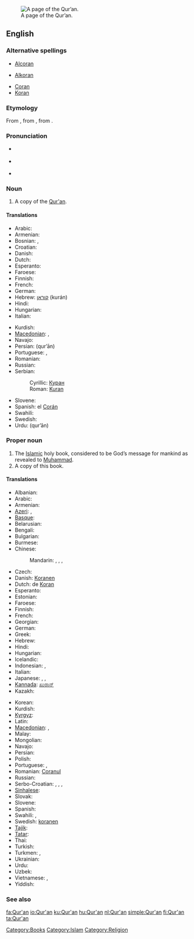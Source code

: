 [[Image:AndalusQuran.JPG|thumb|right|A page of the Qur’an.]]
==English==

===Alternative spellings===
* {{italbrac|obsolete}} [[Alcoran]]
* {{italbrac|obsolete}} [[Alkoran]]
* [[Coran]]
* [[Koran]]

===Etymology===
From {{etyl|ar}} {{term|القرآن|القُرْآن|tr=al-qur’ān|lang=ar}}, from {{term|قراءة||reading, recitation|lang=ar|tr=qirā’a}}, from {{term|قرأ||to declaim, to recite|lang=ar|tr=qará’a}}.

===Pronunciation===
* {{a|UK}} {{IPA|/kəˈɹɑːn/}}
* {{a|US}} {{IPA|/kəˈɹɑn/|/kəˈɹæn/|/koʊˈɹæn/|/kɔˈɹɑn/}}
* {{rhymes|ɑn}}

===Noun===
{{en-noun}}

# A copy of the [[#Proper noun|Qur'an]].

====Translations====
{{trans-top|A copy of the Qur'an}}
* Arabic: {{Arab|[[القرآن|القُرْآن]]}} {{IPAchar|(al-qur’ān)}}
* Armenian: {{t-|hy|Ղուրան|tr=Ġuran}}
* Bosnian: {{t-|bs|Kuran|m}}, {{t-|bs|Kur'an|m}}
* Croatian: {{t-|hr|Kuran|m|alt=Kùrān}}
* Danish: {{t-|da|Koran|c}}
* Dutch: {{t+|nl|koran|m}}
* Esperanto: {{t-|eo|Korano|xs=Esperanto}}
* Faroese: {{t-|fo|koran|f|xs=Faroese}}
* Finnish: {{t+|fi|Koraani}}
* French: {{t+|fr|coran|m}}
* German: {{t+|de|Koran|m}}
* Hebrew: [[קוראן]] (kurán)
* Hindi: {{t-|hi|क़ुरान|tr=qurān|xs=Hindi}}
* Hungarian: {{t+|hu|Korán}}
* Italian: {{t-|it|corano|m}}
{{trans-mid}}
* Kurdish: {{ku-Arab|[[قرعان]]}}
* [[Macedonian]]: {{t-|mk|Куран|m|tr=Kúran}},  {{t-|mk|Коран|m|tr=Kòran}}
* Navajo: {{tø|nv|Kʼowʼan}}
* Persian: {{fa-Arab|[[قرآن]]}} (qur’ān)
* Portuguese: {{t+|pt|Alcorão|m}}, {{t+|pt|Corão|m}}
* Romanian: {{t+|ro|Coran}}
* Russian: {{t+|ru|Коран|m|tr=Korán}}
* Serbian:
*: Cyrillic: [[Куран#Serbian|Куран]] {{m}}
*: Roman: [[Kuran#Serbian|Kuran]] {{m}}
* Slovene: {{t+|sl|Koran|m}}
* Spanish: el [[Corán]] {{m}}
* Swahili: {{t|sw|Kurhan|xs=Swahili}}
* Swedish: {{t-|sv|koran|c}}
* Urdu: {{ur-Arab|[[قرآن]]}} (qur’ān)
{{trans-bottom}}

===Proper noun===
{{en-proper noun|sg=the Qur'an}}

# The [[Islamic]] holy book, considered to be God’s message for mankind as revealed to [[Muhammad]].
# A copy of this book.

====Translations====
{{trans-top|the Islamic holy book}}
* Albanian: {{t|sq|Kur'ani|xs=Albanian}}
* Arabic: {{t+|ar|القرآن|m|tr=al-Qur'ān}}
* Armenian: {{t-|hy|Ղուրան|tr=Ġuran}}
* [[Azeri]]: {{t-|az|Qur’an|xs=Azeri}}, {{t|az|Гур’ан|sc=Cyrl|xs=Azeri}}
* [[Basque]]: {{t-|eu|Koran|xs=Basque}}
* Belarusian: {{t|be|Каран|m|tr=Karán|xs=Belarusian}}
* Bengali: {{t|bn|কুরআন|tr=kur'ān|sc=Beng|xs=Bengali}}
* Bulgarian: {{t-|bg|Коран|m|tr=Korán}}
* Burmese: {{t|my|ကိုရမ်ကျမ်း|sc=Mymr|xs=Burmese}}
* Chinese:
*: Mandarin: {{t-|cmn|古蘭經|sc=Hani}},  {{t-|cmn|古兰经|tr=gǔlán-jīng|sc=Hani}},  {{t|cmn|可蘭經|sc=Hani}},  {{t|cmn|可兰经|tr=kělán-jīng|sc=Hani}}
* Czech: {{t-|cs|Korán|m}}
* Danish: [[Koranen]] {{c}}
* Dutch: de [[Koran]] {{m}}
* Esperanto: {{t-|eo|Korano|xs=Esperanto}}
* Estonian: {{t|et|Koraan}}
* Faroese: {{t-|fo|Koranin|f|xs=Faroese}}
* Finnish: {{t+|fi|Koraani}}
* French: {{t+|fr|Coran|m|alt=le Coran}}
* Georgian: {{t|ka|ყურანი|tr=qʼurani|sc=Geor|xs=Georgian}}
* German: {{t+|de|Koran|m}}
* Greek: {{t|el|Κοράνιο|m|tr=Koránio}}
* Hebrew: {{t|he|הקוראן|tr=ha-kurán}}
* Hindi: {{t-|hi|क़ुरान|tr=qurān|xs=Hindi}}
* Hungarian: {{t+|hu|Korán}}
* Icelandic: {{t|is|Kóran}}
* Indonesian: {{t|id|Al-Qur'an|xs=Indonesian}}, {{t|id|Al Qur'an|xs=Indonesian}}
* Italian: {{t-|it|corano|m}}
* Japanese: {{t|ja|クルアーン|tr=kuruān}},  {{t|ja|コラーン |tr=korān}},  {{t|ja|コーラン|tr=kōran}}
* [[Kannada]]: [[ಖುರಾನ್]]
* Kazakh: {{t-|kk|Құран|tr=Qǖran|sc=Cyrl|xs=Kazakh}}
{{trans-mid}}
* Korean: {{t|ko|꾸란|tr=kkuran|sc=Hang}}
* Kurdish: {{ku-Arab|[[قرعان]]}}
* [[Kyrgyz]]: {{t-|ky|Куран|tr=Kurán|sc=Cyrl|xs=Kyrgyz}}
* Latin: {{t|la|Alcoranus|m}}
* [[Macedonian]]: {{t-|mk|Куран|m|tr=Kúran}},  {{t-|mk|Коран|m|tr=Kòran}}
* Malay: {{t|ms|Al-Quran|xs=Malay}}
* Mongolian: {{t-|mn|Коран|tr=Korán|sc=Cyrl|xs=Mongolian}}
* Navajo: {{tø|nv|Kʼowʼan}}
* Persian: {{t+|fa|قرآن|tr=Qur’ān|xs=Persian}}
* Polish: {{t+|pl|Koran|m}}
* Portuguese: {{t+|pt|Corão|m}}, {{t|pt|Alcorão|m}}
* Romanian: [[Coranul]]
* Russian: {{t+|ru|Коран|m|tr=Korán}}
* Serbo-Croatian: {{tø|sh|Куран|m|sc=Cyrl|xs=Serbo-Croatian}}, {{tø|sh|Kuran|m|alt=Kùrān|xs=Serbo-Croatian}}, {{tø|sh|Кур’ан|m|sc=Cyrl|xs=Serbo-Croatian}}, {{tø|sh|Kur'an|m|xs=Serbo-Croatian}}
* [[Sinhalese]]: {{t|si|කුරාන්|sc=Sinh|xs=Sinhalese}}
* Slovak: {{t-|sk|Korán|m}}
* Slovene: {{t+|sl|Koran|m}}
* Spanish: {{t+|es|Corán|m|alt=el Corán}}
* Swahili: {{t|sw|Kurhan|xs=Swahili}},  {{t+|sw|msahafu|xs=Swahili}}
* Swedish: [[koranen]]
* [[Tajik]]: {{t|tg|Қуръон|sc=Cyrl|xs=Tajik}}
* [[Tatar]]: {{t|tt|Көръән|tr=Qör’än|sc=Cyrl|xs=Tatar}}
* Thai: {{t|th|กุรอานแห่ง|tr=gù-raan hàeng}}
* Turkish: {{t+|tr|Kur'an}}
* Turkmen: {{t|tk|Gurhan|xs=Turkmen}}, {{t|tk|Гурхан|sc=Cyrl|xs=Turkmen}}
* Ukrainian: {{t-|uk|Коран|m|tr=Korán|xs=Ukrainian}}
* Urdu: {{t-|ur|قرآن|tr=qur’ān|xs=Urdu}}
* Uzbek: {{t|uz|Qurʼon|xs=Uzbek}}
* Vietnamese: {{t|vi|kinh Qur’an|xs=Vietnamese}}, {{t|vi|kinh Koran|xs=Vietnamese}}
* Yiddish: {{t|yi|קאראן|sc=yi-Hebr|xs=Yiddish}}
{{trans-bottom}}

===See also===
{{projectlinks
|wikipedia
|Wikiquote
|Wikisource
}}

[[Category:Books]]
[[Category:Islam]]
[[Category:Religion]]

[[fa:Qur'an]]
[[io:Qur'an]]
[[ku:Qur'an]]
[[hu:Qur'an]]
[[nl:Qur'an]]
[[simple:Qur'an]]
[[fi:Qur'an]]
[[ta:Qur'an]]